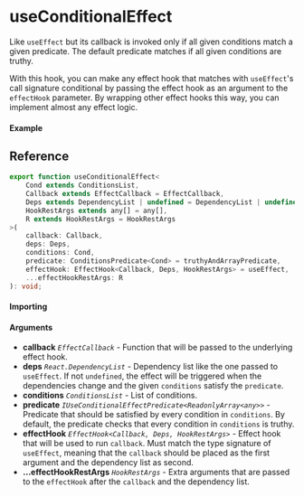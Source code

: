 
<Meta title="Lifecycle/useConditionalEffect" component={Example} />

# useConditionalEffect

Like `useEffect` but its callback is invoked only if all given conditions match a given predicate.
The default predicate matches if all given conditions are truthy.

With this hook, you can make any effect hook that matches with `useEffect`'s call signature
conditional by passing the effect hook as an argument to the `effectHook` parameter. By wrapping
other effect hooks this way, you can implement almost any effect logic.

#### Example

<Canvas>
	<Story story={Example} inline />
</Canvas>

## Reference

```ts
export function useConditionalEffect<
	Cond extends ConditionsList,
	Callback extends EffectCallback = EffectCallback,
	Deps extends DependencyList | undefined = DependencyList | undefined,
	HookRestArgs extends any[] = any[],
	R extends HookRestArgs = HookRestArgs
>(
	callback: Callback,
	deps: Deps,
	conditions: Cond,
	predicate: ConditionsPredicate<Cond> = truthyAndArrayPredicate,
	effectHook: EffectHook<Callback, Deps, HookRestArgs> = useEffect,
	...effectHookRestArgs: R
): void;
```

#### Importing

<ImportPath />

#### Arguments

- **callback** _`EffectCallback`_ - Function that will be passed to the underlying effect hook.
- **deps** _`React.DependencyList`_ - Dependency list like the one passed to `useEffect`. If not
  `undefined`, the effect will be triggered when the dependencies change and the given `conditions`
  satisfy the `predicate`.
- **conditions** _`ConditionsList`_ - List of conditions.
- **predicate** _`IUseConditionalEffectPredicate<ReadonlyArray<any>>`_ - Predicate that should be
  satisfied by every condition in `conditions`. By default, the predicate checks that every condition
  in `conditions` is truthy.
- **effectHook** _`EffectHook<Callback, Deps, HookRestArgs>`_ - Effect hook that will be used to run
  `callback`. Must match the type signature of `useEffect`, meaning that the `callback` should be
  placed as the first argument and the dependency list as second.
- **...effectHookRestArgs** _`HookRestArgs`_ - Extra arguments that are passed to the `effectHook`
  after the `callback` and the dependency list.
